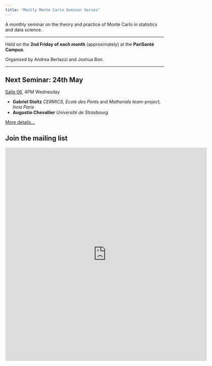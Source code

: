 ```yaml
---
title: "Mostly Monte Carlo Seminar Series"
---
```


A monthly seminar on the theory and practice of Monte Carlo in statistics and data science.

------------------------------------------------------------------------

Held on the **2nd Friday of each month** (approximately) at the **PariSanté Campus**.

Organised by Andrea Bertazzi and Joshua Bon.

------------------------------------------------------------------------

::: callout-note
## Next Seminar: 24th May

[Salle 06](psc_rooms.qmd), 4PM Wednesday

-   **Gabriel Stoltz** *CERMICS, Ecole des Ponts* and *Matherials team-project, Inria Paris*
-   **Augustin Chevallier** *Université de Strasbourg*

[More details...](sem/s2024_05.qmd)
:::

## Join the mailing list

<iframe src="https://docs.google.com/forms/d/e/1FAIpQLSeYfJCkKc8sO4SR8qemic3ctTwcoRcmCrapRHIIT-BFA3-pEA/viewform?embedded=true" width="640" height="676" frameborder="0" marginheight="0" marginwidth="0">

Loading...

</iframe>
